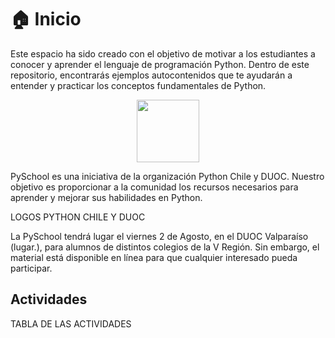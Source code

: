 # 🏠 Inicio

Este espacio ha sido creado con el objetivo de motivar a los estudiantes a conocer y aprender el lenguaje de programación Python. Dentro de este repositorio, encontrarás ejemplos autocontenidos que te ayudarán a entender y practicar los conceptos fundamentales de Python.

<center><img src="images/cover.png" width = "100"></center>

PySchool es una iniciativa de la organización Python Chile y DUOC. Nuestro objetivo es proporcionar a la comunidad los recursos necesarios para aprender y mejorar sus habilidades en Python.

LOGOS PYTHON CHILE Y DUOC

La PySchool tendrá lugar el viernes 2 de Agosto, en el DUOC Valparaíso (lugar.), para alumnos de distintos colegios de la V Región. Sin embargo, el material está disponible en línea para que cualquier interesado pueda participar.

## Actividades

TABLA DE LAS ACTIVIDADES